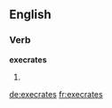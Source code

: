 ==English==

===Verb===
'''execrates'''

# {{third-person singular of|[[execrate]]}}

[[de:execrates]]
[[fr:execrates]]